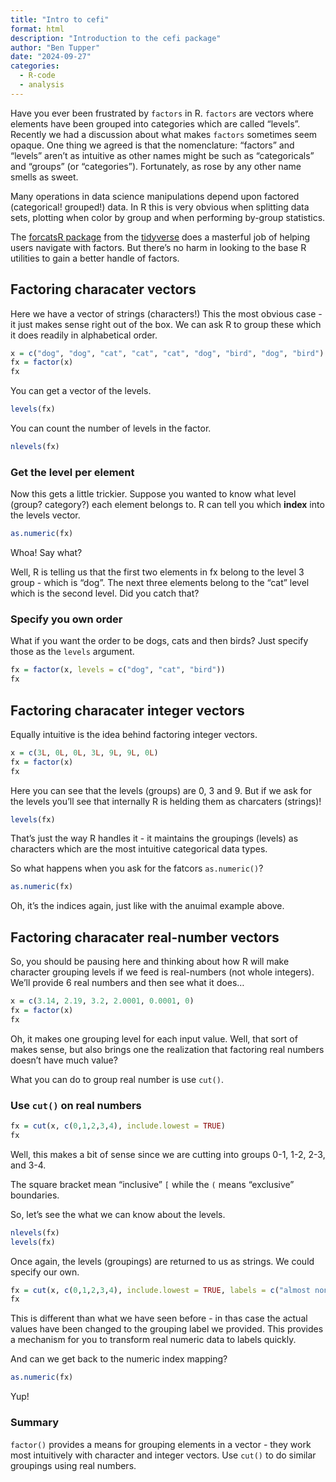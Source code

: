 ```yaml
---
title: "Intro to cefi"
format: html
description: "Introduction to the cefi package"
author: "Ben Tupper"
date: "2024-09-27"
categories:
  - R-code
  - analysis
---
```


Have you ever been frustrated by `factors` in R. `factors` are vectors where elements have been grouped into categories which are called "levels".  Recently we had a discussion about what makes `factors` sometimes seem opaque.  One thing we agreed is that the nomenclature: "factors" and "levels" aren't as intuitive as other names might be such as "categoricals" and "groups" (or "categories").  Fortunately, as rose by any other name smells as sweet.

Many operations in data science manipulations depend upon factored (categorical! grouped!) data.  In R this is very obvious when splitting data sets, plotting when color by group and when performing by-group statistics. 

The [forcatsR package](https://forcats.tidyverse.org/) from the [tidyverse](https://tidyverse.org/) does a masterful job of helping users navigate with factors.  But there's no harm in looking to the base R utilities to gain a better handle of factors.

## Factoring characater vectors

Here we have a vector of strings (characters!) This the most obvious case - it just makes sense right out of the box.  We can ask R to group these which it does readily in alphabetical order.

```r
x = c("dog", "dog", "cat", "cat", "cat", "dog", "bird", "dog", "bird")
fx = factor(x)
fx
```

You can get a vector of the levels.

```r
levels(fx)
```

You can count the number of levels in the factor.

```r
nlevels(fx)
```

### Get the level per element 

Now this gets a little trickier.  Suppose you wanted to know what level (group? category?) each element belongs to.  R can tell you which **index** into the levels vector. 

```r
as.numeric(fx)
```

Whoa! Say what?

Well, R is telling us that the first two elements in fx belong to the level 3 group - which is "dog".  The next three elements belong to the "cat" level which is the second level. Did you catch that?

### Specify you own order

What if you want the order to be dogs, cats and then birds?  Just specify those as the `levels` argument.

```r
fx = factor(x, levels = c("dog", "cat", "bird"))
fx
```

## Factoring characater integer vectors

Equally intuitive is the idea behind factoring integer vectors. 

```r
x = c(3L, 0L, 0L, 3L, 9L, 9L, 0L)
fx = factor(x)
fx
```
Here you can see that the levels (groups) are 0, 3 and 9. But if we ask for the levels you'll see that internally R is helding them as charcaters (strings)!

```r
levels(fx)
```
That's just the way R handles it - it maintains the groupings (levels) as characters which are the most intuitive categorical data types.

So what happens when you ask for the fatcors `as.numeric()`?

```r
as.numeric(fx)
```

Oh, it's the indices again, just like with the anuimal example above.

## Factoring characater real-number vectors

So, you should be pausing here and thinking about how R will make character grouping levels if we feed is real-numbers (not whole integers). We'll provide 6 real numbers and then see what it does...

```r
x = c(3.14, 2.19, 3.2, 2.0001, 0.0001, 0)
fx = factor(x)
fx
```

Oh, it makes one grouping level for each input value.  Well, that sort of makes sense, but also brings one the realization that factoring real numbers doesn't have much value?  

What you can do to group real number is use `cut()`.

### Use `cut()` on real numbers

```r
fx = cut(x, c(0,1,2,3,4), include.lowest = TRUE)
fx
```


Well, this makes a bit of sense since we are cutting into groups 0-1, 1-2, 2-3, and 3-4.

The square bracket mean "inclusive" `[` while the `(` means "exclusive" boundaries.

So, let's see the what we can know about the levels.

```r
nlevels(fx)
levels(fx)
```

Once again, the levels (groupings) are returned to us as strings.  We could specify our own.

```r
fx = cut(x, c(0,1,2,3,4), include.lowest = TRUE, labels = c("almost none", "low", "medium", "high"))
fx
```

This is different than  what we have seen before - in thas case the actual values have been changed to the grouping label we provided.  This provides a mechanism for you to transform real numeric data to labels quickly. 

And can we get back to the numeric index mapping?

```r
as.numeric(fx)
```
Yup!

### Summary

`factor()` provides a means for grouping elements in a vector - they work most intuitively with character and integer vectors. Use `cut()` to do similar groupings using real numbers.